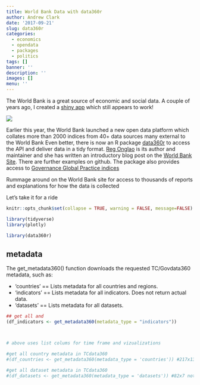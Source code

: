 ```yaml
---
title: World Bank Data with data360r
author: Andrew Clark
date: '2017-09-21'
slug: data360r
categories:
  - economics
  - opendata
  - packages
  - politics
tags: []
banner: ''
description: ''
images: []
menu: ''
---
```


The World Bank is a great source of economic and social data.  A couple of years ago, I created a [shiny app](https://mytinyshinys.shinyapps.io/worldBank/) which still appears to work!

![](/img/myWorldBank.png)

Earlier this year, the World Bank launched a new open data platform which collates more than 2000 indices from 40+ data sources many external to the World Bank
Even better, there is now an R package [data360r](https://github.com/mrpsonglao/data360r) to access the API and deliver data in a tidy format. [Reg Onglao](Reg Onglao) is its author and maintainer and she has written an introductory blog post on the [World Bank Site](http://blogs.worldbank.org/opendata/introducing-data360r-data-power-r#comment-4262). There are further examples on github. The package also provides access to [Governance Global Practice indices](https://govdata360.worldbank.org/)

Rummage around on the World Bank site for access to thousands of reports and explanations for how the data is collected

 
Let's take it for a ride

```r
knitr::opts_chunk$set(collapse = TRUE, warning = FALSE, message=FALSE)
```


```r

library(tidyverse)
library(plotly)

library(data360r)


```

## metadata

The get_metadata360() function downloads the requested TC/Govdata360 metadata, such as:

 * 'countries' == Lists metadata for all countries and regions.
 * 'indicators' == Lists metadata for all indicators. Does not return actual data.
 * 'datasets' == Lists metadata for all datasets.
 
```r
## get all and 
(df_indicators <- get_metadata360(metadata_type = "indicators"))



# above uses list colums for time frame and vizualizations 

#get all country metadata in TCdata360
#(df_countries <- get_metadata360(metadata_type = 'countries')) #217x13 inc some landlocked countrues which is bit of surprise

#get all dataset metadata in TCdata360
#(df_datasets <- get_metadata360(metadata_type = 'datasets')) #82x7 not just world bank as sourcs

```
 
